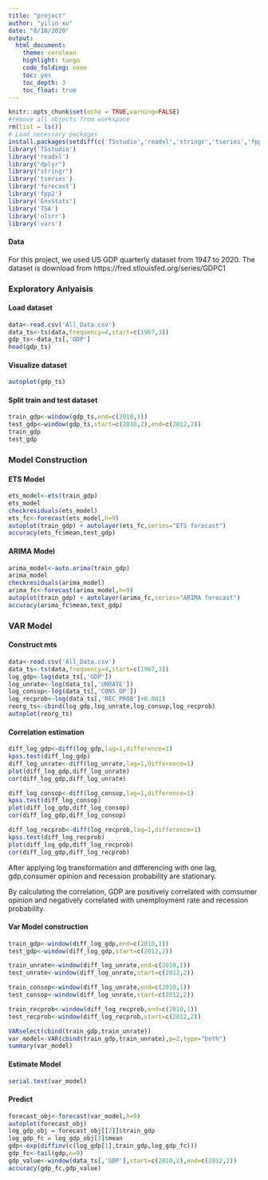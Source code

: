 ```yaml
---
title: "project"
author: "yilin xu"
date: "8/18/2020"
output: 
  html_document:
    theme: cerulean
    highlight: tango
    code_folding: none
    toc: yes
    toc_depth: 3
    toc_float: true
---
```

```r
knitr::opts_chunk$set(echo = TRUE,warning=FALSE)
#remove all objects from workspace
rm(list = ls())
# Load necessary packages
install.packages(setdiff(c('TSstudio','readxl','stringr','tseries','fpp2','forecast','EnvStats','olsrr'), rownames(installed.packages())))
library('TSstudio')
library('readxl')
library("dplyr")
library("stringr")
library('tseries')
library('forecast')
library('fpp2')
library('EnvStats')
library('TSA')
library('olsrr')
library('vars')
```
#### Data
For this project, we used US GDP quarterly dataset from 1947 to 2020. The dataset is download from https://fred.stlouisfed.org/series/GDPC1 

### Exploratory Anlyaisis {.tabset}
#### Load dataset
```r
data<-read.csv('All_Data.csv')
data_ts<-ts(data,frequency=4,start=c(1967,3))
gdp_ts<-data_ts[,'GDP']
head(gdp_ts)
```

#### Visualize dataset
```r
autoplot(gdp_ts)
```

#### Split train and test dataset
```r
train_gdp<-window(gdp_ts,end=c(2010,1))
test_gdp<-window(gdp_ts,start=c(2010,2),end=c(2012,2))
train_gdp
test_gdp
```


### Model Construction {.tabset}
#### ETS Model
```r
ets_model<-ets(train_gdp)
ets_model
checkresiduals(ets_model)
ets_fc<-forecast(ets_model,h=9)
autoplot(train_gdp) + autolayer(ets_fc,series="ETS forecast")
accuracy(ets_fc$mean,test_gdp)
```

#### ARIMA Model
```r
arima_model<-auto.arima(train_gdp)
arima_model
checkresiduals(arima_model)
arima_fc<-forecast(arima_model,h=9)
autoplot(train_gdp) + autolayer(arima_fc,series="ARIMA forecast")
accuracy(arima_fc$mean,test_gdp)
```

### VAR Model {.tabset}
#### Construct mts 
```r
data<-read.csv('All_Data.csv')
data_ts<-ts(data,frequency=4,start=c(1967,3))
log_gdp<-log(data_ts[,'GDP'])
log_unrate<-log(data_ts[,'UNRATE'])
log_consop<-log(data_ts[,'CONS_OP'])
log_recprob<-log(data_ts[,'REC_PROB']+0.001)
reorg_ts<-cbind(log_gdp,log_unrate,log_consop,log_recprob)
autoplot(reorg_ts)
```

#### Correlation estimation
```r
diff_log_gdp<-diff(log_gdp,lag=1,difference=1)
kpss.test(diff_log_gdp)
diff_log_unrate<-diff(log_unrate,lag=1,difference=1)
plot(diff_log_gdp,diff_log_unrate)
cor(diff_log_gdp,diff_log_unrate)

diff_log_consop<-diff(log_consop,lag=1,difference=1)
kpss.test(diff_log_consop)
plot(diff_log_gdp,diff_log_consop)
cor(diff_log_gdp,diff_log_consop)

diff_log_recprob<-diff(log_recprob,lag=1,difference=1)
kpss.test(diff_log_recprob)
plot(diff_log_gdp,diff_log_recprob)
cor(diff_log_gdp,diff_log_recprob)
```

After applying log transformation and differencing with one lag, gdp,consumer opinion and recession probability are stationary.

By calculating the correlation, GDP are positively correlated with comsumer opinion and negatively correlated with unemployment rate and recession probability.

#### Var Model construction
```r
train_gdp<-window(diff_log_gdp,end=c(2010,1))
test_gdp<-window(diff_log_gdp,start=c(2012,2))

train_unrate<-window(diff_log_unrate,end=c(2010,1))
test_unrate<-window(diff_log_unrate,start=c(2012,2))

train_consop<-window(diff_log_unrate,end=c(2010,1))
test_consop<-window(diff_log_unrate,start=c(2012,2))

train_recprob<-window(diff_log_recprob,end=c(2010,1))
test_recprob<-window(diff_log_recprob,start=c(2012,2))

VARselect(cbind(train_gdp,train_unrate))
var_model<-VAR(cbind(train_gdp,train_unrate),p=2,type="both")
summary(var_model)
```

#### Estimate Model
```r
serial.test(var_model)
```

#### Predict 
```r
forecast_obj<-forecast(var_model,h=9)
autoplot(forecast_obj)
log_gdp_obj = forecast_obj[[2]]$train_gdp
log_gdp_fc = log_gdp_obj[3]$mean
gdp<-exp(diffinv(c(log_gdp[1],train_gdp,log_gdp_fc)))
gdp_fc<-tail(gdp,n=9)
gdp_value<-window(data_ts[,'GDP'],start=c(2010,2),end=c(2012,2))
accuracy(gdp_fc,gdp_value)

```